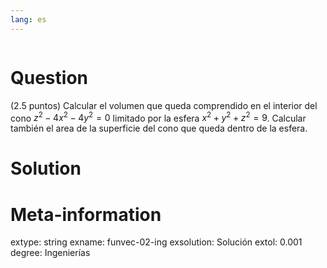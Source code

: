 ```yaml
---
lang: es
---
```


```r
```

Question
========
(2.5 puntos) Calcular el volumen que queda comprendido en el interior del cono $z^2-4x^2-4y^2=0$ limitado por la esfera $x^2+y^2+z^2=9$. Calcular también el area de la superficie del cono que queda dentro de la esfera.

Solution
========



Meta-information
================
extype: string
exname: funvec-02-ing
exsolution: Solución
extol: 0.001
degree: Ingenierías